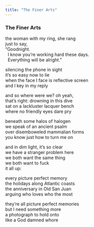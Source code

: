 ```yaml
---
title: "The Finer Arts"
---
```


### The Finer Arts

the woman with my ring, she rang<br>
just to say,<br>
"Goodnight.<br>
&nbsp;&nbsp;I know you're working hard these days.<br>
&nbsp;&nbsp;Everything will be alright."<br>

silencing the phone in sight<br>
it's so easy now to lie<br>
when the face I face is reflective screen<br>
and I key in my reply<br>

and so where were we? oh yeah,<br>
that's right: drowning in this dive<br>
sat on a lackluster lacquer bench<br>
where no friendly eyes dare pry<br>

beneath some halos of halogen<br>
we speak of an ancient psalm<br>
over disemboweled mammalian forms<br>
you know just how to turn me on<br>

and in dim light, it's so clear<br>
we have a stranger problem here<br>
we both want the same thing<br>
we both want to fuck<br>
it all up:<br>

every picture perfect memory<br>
the holidays along Atlantic coasts<br>
the anniversary in Old San Juan<br>
arguing who loves who the most<br>

they're all picture perfect memories<br>
but I need something more<br>
a photograph to hold onto<br>
like a God damned whore<br>

<br>
